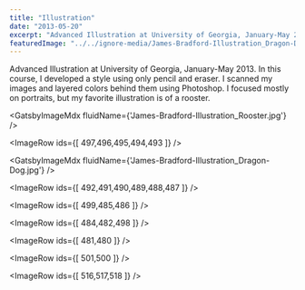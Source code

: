 ```yaml
---
title: "Illustration"
date: "2013-05-20"
excerpt: "Advanced Illustration at University of Georgia, January-May 2013. In this course, I developed a style using only pencil and eraser. I scanned my images and layered colors behind them using Photoshop. I focused mostly on portraits, but my favorite illustration is of a rooster."
featuredImage: "../../ignore-media/James-Bradford-Illustration_Dragon-Dog.jpg"
---
```



Advanced Illustration at University of Georgia, January-May 2013. In this course, I developed a style using only pencil and eraser. I scanned my images and layered colors behind them using Photoshop. I focused mostly on portraits, but my favorite illustration is of a rooster.

<GatsbyImageMdx fluidName={'James-Bradford-Illustration_Rooster.jpg'} />

<ImageRow ids={[ 497,496,495,494,493 ]} />

<GatsbyImageMdx fluidName={'James-Bradford-Illustration_Dragon-Dog.jpg'} />

<ImageRow ids={[ 492,491,490,489,488,487 ]} />

<ImageRow ids={[ 499,485,486 ]} />

<ImageRow ids={[ 484,482,498 ]} />

<ImageRow ids={[ 481,480 ]} />

<ImageRow ids={[ 501,500 ]} />

<ImageRow ids={[ 516,517,518 ]} />
